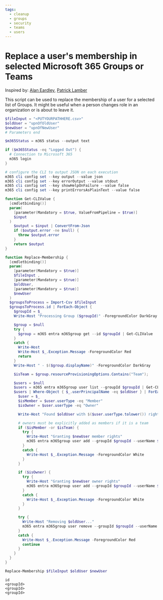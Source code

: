 ```yaml
---
tags:  
  - cleanup
  - groups
  - security
  - teams
  - users
---
```



# Replace a user's membership in selected Microsoft 365 Groups or Teams

Inspired by: [Alan Eardley](https://blog.eardley.org.uk/2021/04/managing-teams-movers-and-leavers/), [Patrick Lamber](https://www.nubo.eu/Replace-Membership-In-A-Microsoft-Group-Or-Team/)

This script can be used to replace the membership of a user for a selected list of Groups. It might be useful when a person changes role in an organization or is about to leave it.

<Tabs>
  <TabItem value="PowerShell">

  ```powershell
  $fileInput = "<PUTYOURPATHHERE.csv>"
  $oldUser = "upnOfOldUser"
  $newUser = "upnOfNewUser"
  # Parameters end

  $m365Status = m365 status --output text

  if ($m365Status -eq "Logged Out") {
    # Connection to Microsoft 365
    m365 login
  }

  # configure the CLI to output JSON on each execution
  m365 cli config set --key output --value json
  m365 cli config set --key errorOutput --value stdout
  m365 cli config set --key showHelpOnFailure --value false
  m365 cli config set --key printErrorsAsPlainText --value false

  function Get-CLIValue {
    [cmdletbinding()]
    param(
      [parameter(Mandatory = $true, ValueFromPipeline = $true)]
      $input
    )
      $output = $input | ConvertFrom-Json
      if ($output.error -ne $null) {
        throw $output.error
      }
      return $output
  }

  function Replace-Membership {
    [cmdletbinding()]
    param(
      [parameter(Mandatory = $true)]
      $fileInput ,
      [parameter(Mandatory = $true)]
      $oldUser,
      [parameter(Mandatory = $true)]
      $newUser
    )
    $groupsToProcess = Import-Csv $fileInput 
    $groupsToProcess.id | ForEach-Object {
      $groupId = $_
      Write-Host "Processing Group ($groupId)" -ForegroundColor DarkGray -NoNewline

      $group = $null
      try {
        $group = m365 entra m365group get --id $groupId | Get-CLIValue 
      }
      catch {
        Write-Host
        Write-Host $_.Exception.Message -ForegroundColor Red
        return
      }
      Write-Host " - $($group.displayName)" -ForegroundColor DarkGray

      $isTeam = $group.resourceProvisioningOptions.Contains("Team");

      $users = $null
      $users = m365 entra m365group user list --groupId $groupId | Get-CLIValue
      $users | Where-Object { $_.userPrincipalName -eq $oldUser } | ForEach-Object {
        $user = $_
        $isMember = $user.userType -eq "Member"
        $isOwner = $user.userType -eq "Owner"

        Write-Host "Found $oldUser with $($user.userType.tolower()) rights" -ForegroundColor Green

        # owners must be explicitly added as members if it is a team
        if ($isMember -or $isTeam) {
          try {
            Write-Host "Granting $newUser member rights"
            m365 entra m365group user add --groupId $groupId --userName $newUser | Get-CLIValue
          }
          catch {
            Write-Host $_.Exception.Message -ForegroundColor White
          }
        }

        if ($isOwner) {
          try {
            Write-Host "Granting $newUser owner rights"
            m365 entra m365group user add --groupId $groupId --userName $newUser --role Owner | Get-CLIValue
          }
          catch {
            Write-Host $_.Exception.Message -ForegroundColor White
          }
        }

        try {
          Write-Host "Removing $oldUser..."
          m365 entra m365group user remove --groupId $groupId --userName $oldUser | Get-CLIValue
        }
        catch {
          Write-Host $_.Exception.Message -ForegroundColor Red
          continue
        }
      }
    }
  }

  Replace-Membership $fileInput $oldUser $newUser
  ```

  </TabItem>
  <TabItem value="Input CSV File Format">

  ```csv
  id
  <groupId>
  <groupId>
  <groupId>
  ```

  </TabItem>
</Tabs>

